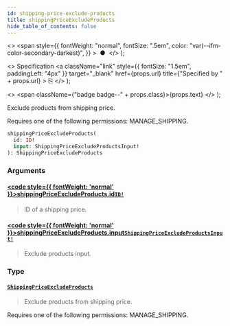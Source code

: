 ```yaml
---
id: shipping-price-exclude-products
title: shippingPriceExcludeProducts
hide_table_of_contents: false
---
```


  <>
    <span
      style={{
        fontWeight: "normal",
        fontSize: ".5em",
        color: "var(--ifm-color-secondary-darkest)",
      }}
    >
      &nbsp;●&nbsp;
    </span>
  </>
);

  <>
    Specification
    <a
      className="link"
      style={{ fontSize: "1.5em", paddingLeft: "4px" }}
      target="\_blank"
      href={props.url}
      title={"Specified by " + props.url}
    >
      ⎘
    </a>
  </>
);

  <>
    <span className={"badge badge--" + props.class}>{props.text}</span>
  </>
);

Exclude products from shipping price.

Requires one of the following permissions: MANAGE_SHIPPING.

```graphql
shippingPriceExcludeProducts(
  id: ID!
  input: ShippingPriceExcludeProductsInput!
): ShippingPriceExcludeProducts
```

### Arguments

#### [<code style={{ fontWeight: 'normal' }}>shippingPriceExcludeProducts.<b>id</b></code>](#)<Bullet />[`ID!`](../../../api-reference/miscellaneous/scalars/id) <Badge class="secondary" text="non-null"/> <Badge class="secondary" text="scalar"/> <Badge class="secondary" text="miscellaneous"/>

> ID of a shipping price.

#### [<code style={{ fontWeight: 'normal' }}>shippingPriceExcludeProducts.<b>input</b></code>](#)<Bullet />[`ShippingPriceExcludeProductsInput!`](../../../api-reference/shipping/inputs/shipping-price-exclude-products-input) <Badge class="secondary" text="non-null"/> <Badge class="secondary" text="input"/> <Badge class="secondary" text="shipping"/>

> Exclude products input.

### Type

#### [`ShippingPriceExcludeProducts`](../../../api-reference/shipping/objects/shipping-price-exclude-products) <Badge class="secondary" text="object"/> <Badge class="secondary" text="shipping"/>

> Exclude products from shipping price.

Requires one of the following permissions: MANAGE_SHIPPING.

>
